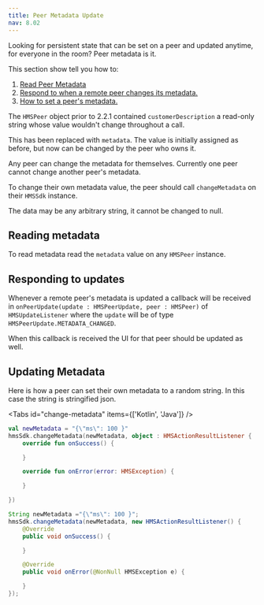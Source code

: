 ```yaml
---
title: Peer Metadata Update
nav: 8.02
---
```


Looking for persistent state that can be set on a peer and updated anytime, for everyone in the room? Peer metadata is it.

This section show tell you how to:
1. [Read Peer Metadata](#reading-metadata)
2. [Respond to when a remote peer changes its metadata.](#responding-to-updates)
3. [How to set a peer's metadata.](#updating-metadata)

The `HMSPeer` object prior to 2.2.1 contained `customerDescription` a read-only string whose value wouldn't change throughout a call.

This has been replaced with `metadata`. The value is initially assigned as before, but now can be changed by the peer who owns it.

Any peer can change the metadata for themselves. Currently one peer cannot change another peer's metadata.

To change their own metadata value, the peer should call `changeMetadata` on their `HMSSdk` instance.

The data may be any arbitrary string, it cannot be changed to null.

## Reading metadata

To read metadata read the `metadata` value on any `HMSPeer` instance.

## Responding to updates

Whenever a remote peer's metadata is updated a callback will be received in `onPeerUpdate(update : HMSPeerUpdate, peer : HMSPeer)` of `HMSUpdateListener` where the `update` will be of type `HMSPeerUpdate.METADATA_CHANGED`.

When this callback is received the UI for that peer should be updated as well.

## Updating Metadata

Here is how a peer can set their own metadata to a random string. In this case the string is stringified json.

<Tabs id="change-metadata" items={['Kotlin', 'Java']} />

<Tab id='change-metadata-0'>

```kotlin
val newMetadata = "{\"ms\": 100 }"
hmsSdk.changeMetadata(newMetadata, object : HMSActionResultListener {
    override fun onSuccess() {

    }

    override fun onError(error: HMSException) {

    }

})
```

</Tab>

<Tab id='change-metadata-1'>

```java
String newMetadata ="{\"ms\": 100 }";
hmsSdk.changeMetadata(newMetadata, new HMSActionResultListener() {
    @Override
    public void onSuccess() {

    }

    @Override
    public void onError(@NonNull HMSException e) {

    }
});
```
</Tab>

